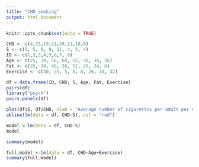 ```yaml
---
title: "CHD_smoking"
output: html_document
---
```


```r
knitr::opts_chunk$set(echo = TRUE)
```


```r
CHD <- c(4,15,19,21,26,11,18,6)
S <- c(3, 5, 8, 9, 11, 4, 5, 4)
ID <- c(1,2,3,4,5,6,7, 8)
Age <- c(25, 34, 56, 60, 55, 30, 34, 26)
Fat <- c(25, 34, 40, 50, 51, 26, 34, 8)
Exercise <- c(30, 25, 5, 5, 8, 26, 10, 32)

```

```r
df = data.frame(ID, CHD, S, Age, Fat, Exercise)
pairs(df)
library("psych")
pairs.panels(df)
```

```r
plot(df$S, df$CHD, xlab = "Average number of cigarettes per adult per day", ylab="Coronary heart disease mortality per 10K adults")
abline(lm(data = df, CHD~S), col = "red")

```
```r
model <-lm(data = df, CHD~S)
model
```
```r
summary(model)
```
```r
full.model <-lm(data = df, CHD~Age+Exercise)
summary(full.model)
```